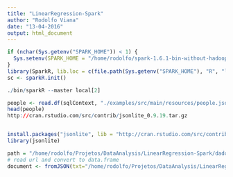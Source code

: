 ```yaml
---
title: "LinearRegression-Spark"
author: "Rodolfo Viana"
date: "13-04-2016"
output: html_document
---
```




```r
if (nchar(Sys.getenv("SPARK_HOME")) < 1) {
  Sys.setenv(SPARK_HOME = "/home/rodolfo/spark-1.6.1-bin-without-hadoop")
}
library(SparkR, lib.loc = c(file.path(Sys.getenv("SPARK_HOME"), "R", "lib")))
sc <- sparkR.init()

./bin/sparkR --master local[2]

people <- read.df(sqlContext, "./examples/src/main/resources/people.json", "json")
head(people)
http://cran.rstudio.com/src/contrib/jsonlite_0.9.19.tar.gz


install.packages("jsonlite", lib = "http://cran.rstudio.com/src/contrib/jsonlite_0.9.19.tar.gz")
library(jsonlite)

path = "/home/rodolfo/Projetos/DataAnalysis/LinearRegression-Spark/dados/dados3.txt"
# read url and convert to data.frame
document <- fromJSON(txt="/home/rodolfo/Projetos/DataAnalysis/LinearRegression-Spark/dados/dados3.txt")


```


